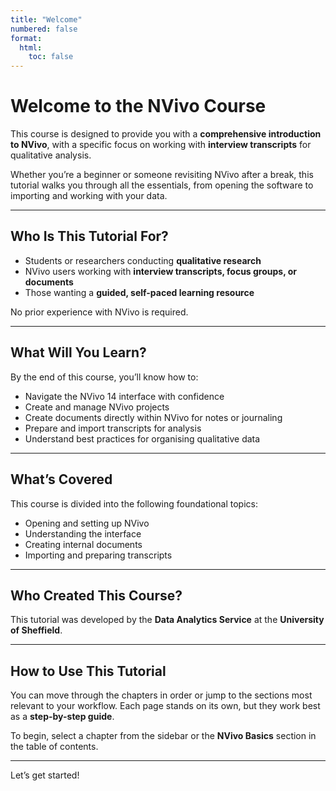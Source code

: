 ```yaml
---
title: "Welcome"
numbered: false
format:
  html:
    toc: false
---
```


# Welcome to the NVivo Course

This course is designed to provide you with a **comprehensive introduction to NVivo**, with a specific focus on working with **interview transcripts** for qualitative analysis.

Whether you're a beginner or someone revisiting NVivo after a break, this tutorial walks you through all the essentials, from opening the software to importing and working with your data.

------------------------------------------------------------------------

## Who Is This Tutorial For?

-   Students or researchers conducting **qualitative research**
-   NVivo users working with **interview transcripts, focus groups, or documents**
-   Those wanting a **guided, self-paced learning resource**

No prior experience with NVivo is required.

------------------------------------------------------------------------

## What Will You Learn?

By the end of this course, you’ll know how to:

-   Navigate the NVivo 14 interface with confidence
-   Create and manage NVivo projects
-   Create documents directly within NVivo for notes or journaling
-   Prepare and import transcripts for analysis
-   Understand best practices for organising qualitative data

------------------------------------------------------------------------

## What’s Covered

This course is divided into the following foundational topics:

-   Opening and setting up NVivo
-   Understanding the interface
-   Creating internal documents
-   Importing and preparing transcripts

------------------------------------------------------------------------

## Who Created This Course?

This tutorial was developed by the **Data Analytics Service** at the **University of Sheffield**.

------------------------------------------------------------------------

## How to Use This Tutorial

You can move through the chapters in order or jump to the sections most relevant to your workflow. Each page stands on its own, but they work best as a **step-by-step guide**.

To begin, select a chapter from the sidebar or the **NVivo Basics** section in the table of contents.

------------------------------------------------------------------------

Let’s get started!
